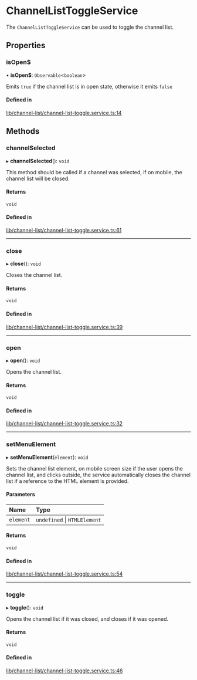 # ChannelListToggleService

The `ChannelListToggleService` can be used to toggle the channel list.

## Properties

### isOpen$

• **isOpen$**: `Observable`<`boolean`\>

Emits `true` if the channel list is in open state, otherwise it emits `false`

#### Defined in

[lib/channel-list/channel-list-toggle.service.ts:14](https://github.com/GetStream/stream-chat-angular/blob/8973c79/projects/stream-chat-angular/src/lib/channel-list/channel-list-toggle.service.ts#L14)

## Methods

### channelSelected

▸ **channelSelected**(): `void`

This method should be called if a channel was selected, if on mobile, the channel list will be closed.

#### Returns

`void`

#### Defined in

[lib/channel-list/channel-list-toggle.service.ts:61](https://github.com/GetStream/stream-chat-angular/blob/8973c79/projects/stream-chat-angular/src/lib/channel-list/channel-list-toggle.service.ts#L61)

___

### close

▸ **close**(): `void`

Closes the channel list.

#### Returns

`void`

#### Defined in

[lib/channel-list/channel-list-toggle.service.ts:39](https://github.com/GetStream/stream-chat-angular/blob/8973c79/projects/stream-chat-angular/src/lib/channel-list/channel-list-toggle.service.ts#L39)

___

### open

▸ **open**(): `void`

Opens the channel list.

#### Returns

`void`

#### Defined in

[lib/channel-list/channel-list-toggle.service.ts:32](https://github.com/GetStream/stream-chat-angular/blob/8973c79/projects/stream-chat-angular/src/lib/channel-list/channel-list-toggle.service.ts#L32)

___

### setMenuElement

▸ **setMenuElement**(`element`): `void`

Sets the channel list element, on mobile screen size if the user opens the channel list, and clicks outside, the service automatically closes the channel list if a reference to the HTML element is provided.

#### Parameters

| Name | Type |
| :------ | :------ |
| `element` | `undefined` \| `HTMLElement` |

#### Returns

`void`

#### Defined in

[lib/channel-list/channel-list-toggle.service.ts:54](https://github.com/GetStream/stream-chat-angular/blob/8973c79/projects/stream-chat-angular/src/lib/channel-list/channel-list-toggle.service.ts#L54)

___

### toggle

▸ **toggle**(): `void`

Opens the channel list if it was closed, and closes if it was opened.

#### Returns

`void`

#### Defined in

[lib/channel-list/channel-list-toggle.service.ts:46](https://github.com/GetStream/stream-chat-angular/blob/8973c79/projects/stream-chat-angular/src/lib/channel-list/channel-list-toggle.service.ts#L46)
